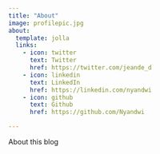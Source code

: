 ```yaml
---
title: "About"
image: profilepic.jpg
about:
  template: jolla
  links:
    - icon: twitter
      text: Twitter
      href: https://twitter.com/jeande_d
    - icon: linkedin
      text: LinkedIn
      href: https://linkedin.com/nyandwi
    - icon: github
      text: Github
      href: https://github.com/Nyandwi

---
```


About this blog